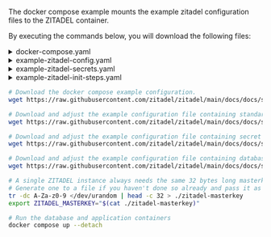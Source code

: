 
The docker compose example mounts the example zitadel configuration files to the ZITADEL container.

By executing the commands below, you will download the following files:

<details><summary>docker-compose.yaml</summary>
    <CodeBlock language="yaml">{DockerComposeSource}</CodeBlock>
</details>
<details><summary>example-zitadel-config.yaml</summary>
    <CodeBlock language="yaml">{ExampleZITADELConfigSource}</CodeBlock>
</details>
<details><summary>example-zitadel-secrets.yaml</summary>
    <CodeBlock language="yaml">{ExampleZITADELSecretsSource}</CodeBlock>
</details>
<details><summary>example-zitadel-init-steps.yaml</summary>
    <CodeBlock language="yaml">{ExampleZITADELInitStepsSource}</CodeBlock>
</details>

```bash
# Download the docker compose example configuration.
wget https://raw.githubusercontent.com/zitadel/zitadel/main/docs/docs/self-hosting/manage/configure/docker-compose.yaml

# Download and adjust the example configuration file containing standard configuration.
wget https://raw.githubusercontent.com/zitadel/zitadel/main/docs/docs/self-hosting/manage/configure/example-zitadel-config.yaml

# Download and adjust the example configuration file containing secret configuration.
wget https://raw.githubusercontent.com/zitadel/zitadel/main/docs/docs/self-hosting/manage/configure/example-zitadel-secrets.yaml

# Download and adjust the example configuration file containing database initialization configuration.
wget https://raw.githubusercontent.com/zitadel/zitadel/main/docs/docs/self-hosting/manage/configure/example-zitadel-init-steps.yaml

# A single ZITADEL instance always needs the same 32 bytes long masterkey
# Generate one to a file if you haven't done so already and pass it as environment variable
tr -dc A-Za-z0-9 </dev/urandom | head -c 32 > ./zitadel-masterkey
export ZITADEL_MASTERKEY="$(cat ./zitadel-masterkey)"

# Run the database and application containers
docker compose up --detach
```
